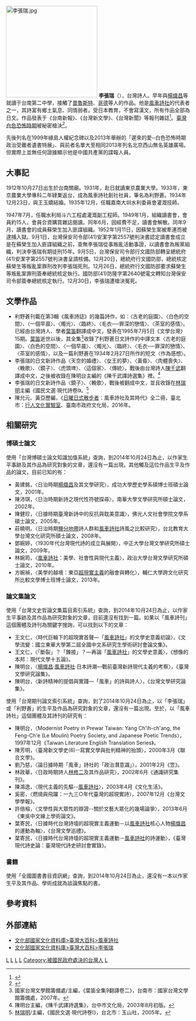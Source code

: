 [[File:李張瑞.jpg|250px]]
'''李張瑞'''（{{bd|1911年||1952年|}}），台灣詩人。早年與[[楊熾昌|楊熾昌]]等就讀于台南第二中學，接觸了[[普魯斯特|普魯斯特]]、[[约翰·沃尔夫冈·冯·歌德|哥德]]等人的作品。他是[[風車詩社|風車詩社]]的代表者之一，其詩富有鄉土氣息、同情弱者。受日本教育，不會寫漢文，所有作品全部為日文。作品發表于《台南新報》、《台灣新文學》、《台灣新聞》等報刊雜誌<ref>{{Cite web |url=http://nccur.lib.nccu.edu.tw/retrieve/79362/900601.pdf |title=林婉筠：〈風車詩社：美學、社會性與現代主義〉, 國立政治大學台灣文學研究所碩士論文, 2010 |access-date=2013-01-19 |archive-date=2021-02-06 |archive-url=https://web.archive.org/web/20210206081425/http://nccur.lib.nccu.edu.tw//retrieve/79362/900601.pdf |dead-url=no }}</ref>。[[臺灣白色恐怖時期|臺灣白色恐怖時期]]被秘密槍決<ref>{{Cite web |url=http://www.taiwantrc.org/%E8%A2%AB%E6%A7%8D%E6%B1%BA%E9%83%A8%E4%BB%BD%E5%90%8D%E5%96%AE.pdf |title=白色恐怖被槍決部份名單 |access-date=2013-01-19 |archive-date=2017-10-14 |archive-url=https://web.archive.org/web/20171014234218/http://www.taiwantrc.org/%E8%A2%AB%E6%A7%8D%E6%B1%BA%E9%83%A8%E4%BB%BD%E5%90%8D%E5%96%AE.pdf |dead-url=yes }}</ref>。

先後列名在1999年綠島人權紀念碑以及2013年舉辦的「遲來的愛─白色恐怖時期政治受難者遺書特展」、與前者名單大至相同2013年列名北京西山無名英雄廣場。但實際上並無任何證據顯示他是中國共產黨的諜報人員。

==大事記==
1912年10月27日出生於台南關廟。1931年，赴日就讀東京農業大學。1933年，東京農業大學專科二年肄業返台，成為風車詩社創社社員，筆名為利野蒼。1934年12月23日，與王玉嬌結婚。1935年12月，任職嘉南大圳水利委員會灌溉技師。

1947年7月，任職水利局斗六工程處灌溉副工程師。1949年1月，組織讀書會，會員約15人，會員合資購買雜誌閱讀。同年6月，因經費不足，讀書會解散。同年9月，讀書會的成員蘇榮生加入匪諜組織。1952年1月11日，因蘇榮生案被牽連而被逮捕入獄。9月1日，台灣保安司令部(41)安潔字第2557號判決書認定讀書會成立是在蘇榮生加入匪諜組織之前，查無李張瑞從事叛亂活動事證，以讀書會為叛黨組織，判決李張瑞有期徒刑15年。9月5日，台灣保安司令部行文國防部轉呈總統府(41)安潔字第2557號判決書呈請核備。12月20日，總統府行文國防部，總統核定蘇榮生等叛亂案罪刑改判李張瑞死刑。12月26日，總統府行文國防部要求蘇榮生等叛亂案罪刑簽奉總統核定執行。國防部(41)防隆字第2640號電文轉知台灣保安司令部簽奉總統核定執行。12月30日，李張瑞遭槍決冤死。

==文學作品==
*利野蒼刊載在第3輯《風車詩誌》的幾篇詩作，如：〈古老的庭園〉、〈白色的空間〉、〈一個早晨〉、〈燭光〉、〈臨終〉、〈毛衣──罪深的戀情〉、〈茶室的感情〉。已經由台灣詩人、學者[[葉笛|葉笛]]翻譯成中文，發表在1995年7月5日《文學台灣》15期。[[葉笛|葉笛]]逝世以後，其全集<ref>國家台灣文學館籌備處/主編，《葉笛全集9翻譯卷二》，台南市：國家台灣文學館籌備處，2007年。</ref>收錄了利野蒼日文詩作的中譯文本〈古老的庭園〉、〈白色的空間〉、〈一個早晨〉、〈燭光〉、〈臨終〉、〈毛衣──罪深的戀情〉、〈茶室的感情〉，以及一篇利野蒼在1934年2月27日所作的短文〈作為感想〉。
*李張瑞的日文新詩作品〈天空的婚禮〉、〈女王的夢〉、〈黃昏〉、〈肉體喪失〉、〈輓歌〉、〈鏡子〉、〈虎頭埤〉、〈這個家〉、〈傳統〉，戰後由台灣詩人[[陳千武|陳千武]]翻譯成中文，之後被收錄在陳明台主編的《陳千武譯詩選集》裡。<ref>陳明台主編，《陳千武譯詩選集》，台中市文化局，2003年8月初版。</ref>
*李張瑞的日文新詩作品〈鏡子〉、〈輓歌〉，戰後被翻成中文，並且收錄在[[林瑞明|林瑞明]]主編《國民文選‧現代詩卷I》。<ref>[[林瑞明|林瑞明]]/主編，《國民文選‧現代詩卷I》，台北市：玉山社，2005年。</ref>
*陳允元、黃亞歷編，《[[日曜日式散步者|日曜日式散步者]]：風車詩社及其時代》全二冊，臺北市：[[行人文化實驗室|行人文化實驗室]]、臺南市政府文化局，2016年。

==相關研究==
===博碩士論文===
使用「台灣博碩士論文知識加值系統」查詢，到2014年10月24日為止，以作家生平事跡及其作品為研究對象的文章，還沒有一篇出現。其他觸及這位作品生平及作品的論文，目前已知的有：
*黃建銘，〈日治時期[[楊熾昌|楊熾昌]]及其文學研究〉，成功大學歷史學系碩博士班碩士論文，2001年。
*陳沛琪，〈日治時期新詩之現代性符號探尋〉，南華大學文學研究所碩士論文，2002年。
*陳健珍，〈日據時期臺灣新詩中的反抗與耽美意識〉，佛光人文社會學院文學系碩士論文，2005年。
*莊曉明，〈日治時期[[鹽分地帶|鹽分地帶]]詩人群和[[風車詩社|風車詩社]]詩風之比較研究〉，台北教育大學台灣文化研究所碩士論文，2008年。
*鄧婉婷，〈1930年代台灣現代詩的成立與展開〉，中正大學台灣文學研究所碩士論文，2009年。
*林婉筠，〈[[風車詩社|風車詩社]]：美學、社會性與現代主義〉，政治大學台灣文學研究所碩士論文，2010年。
*方婉禎，〈美學的越境：東亞[[超現實主義|超現實主義]]的融會與轉化〉，輔仁大學跨文化研究所比較文學博士班博士論文，2013年。

===論文集論文===
使用「台灣文史哲論文集篇目索引系統」查詢，到2014年10月24日為止，以作家生平事跡及其作品為研究對象的文章，目前還沒有找到一篇。如果以「風車詩刊」這個團體及詩刊為關鍵字搜詢，可以找到以下的文章：
*王文仁，〈時代巨輪下的超現實首聲—「[[風車詩社|風車詩社]]」的文學史意義初論〉，《文學流變：國立東華大學第二屆全國中文系研究生學術研討會論文集》。
*王文仁，〈「斷裂」？「鍊接」？—再論「[[風車詩社|風車詩社]]」的文學史意義〉，《想像的本邦：現代文學十五論》。
*陳明台，〈[[楊熾昌|楊熾昌]]‧[[風車詩社|風車詩社]]‧日本詩潮—戰前臺灣新詩現代主義的考察〉，《臺灣文學研究論集》。
*陳明台，〈新詩精神的提倡與實踐—「風車」的詩與詩人〉，《台灣文學研究論集》。
使用「台灣期刊論文索引系統」查詢，到了2014年10月24日為止，以「李張瑞」或「利野蒼」的生平及作品為研究對象的文章，還沒有一篇出現。至於，以「風車詩社」這個團體及其詩刊的研究有：
* 陳明台，〈Modernist Poetry in Prewar Taiwan: Yang Ch'ih-ch'ang, the Feng-Ch'e (Le Moulin) Poetry Society, and Japanese Poetic Trends〉，1997年12月《Taiwan Literature English Translation Series》。
*陳芳明，〈臺灣新文學史(6)--寫實文學與批判精神的抬頭〉，2000年3月《聯合文學》。
*劉乃慈，〈論日據時期「風車」詩社的「政治潛意識」〉，2001年2月《笠》。
*林政華，〈日政時期詩人[[林修二|林修二]]及其作品研究〉，2002年6月《通識研究集刊》。
*陳鴻逸，〈現代主義的先驅--[[風車詩社|風車詩社]]〉，2003年4月《文化生活》。
*奚密，〈燃燒與飛躍：一九三○年代臺灣的超現實詩〉，2007年12月《台灣文學學報》。
*許倍榕，〈文學性與大眾性的辯證--關於文藝大眾化的幾場論爭〉，2013年6月《東吳中文線上學術論文》。
*葉寄民，〈日據時代台灣詩壇的超現實主義運動－以[[風車詩社|風車詩社]]核心人物[[楊熾昌|楊熾昌]]的運動為軸〉，《台灣文學巡禮》。
*葉寄民，〈日據時代台灣詩壇的超現實主義運動－[[風車詩社|風車詩社]]的詩運動〉，《臺灣現代詩史論：臺灣現代詩史研討會實錄》。
===書籍===
使用「全國圖書書目資訊網」查詢，到2014年10月24日為止，還沒有一本以作家生平及其作品、學術成就為談論焦點的書。

==參考資料==
{{reflist}}

==外部連結==
*[https://web.archive.org/web/20150107113421/http://nrch.cca.gov.tw/twpedia.php?id=4557 文化部國家文化資料庫>臺灣大百科>風車詩社]
*[https://web.archive.org/web/20150107150357/http://nrch.cca.gov.tw/twpedia.php?id=7587 文化部國家文化資料庫>臺灣大百科>李張瑞]

[[Category:台灣詩人|L]]
[[Category:台灣作家|L]]
[[Category:台灣日治時期作家|L]]
[[Category:台灣白色恐怖受難者|L]]
[[Category:被國民政府處決的台灣人|Category:被國民政府處決的台灣人]]
[[Category:李姓|L]]